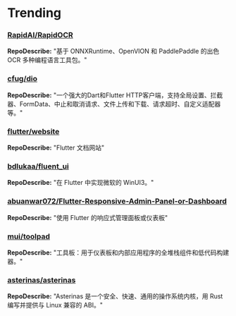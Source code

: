 
# Trending

### [RapidAI/RapidOCR](https://github.com/RapidAI/RapidOCR)
**RepoDescribe:** "基于 ONNXRuntime、OpenVION 和 PaddlePaddle 的出色 OCR 多种编程语言工具包。"
  

### [cfug/dio](https://github.com/cfug/dio)
**RepoDescribe:** "一个强大的Dart和Flutter HTTP客户端，支持全局设置、拦截器、FormData、中止和取消请求、文件上传和下载、请求超时、自定义适配器等。"
  

### [flutter/website](https://github.com/flutter/website)
**RepoDescribe:** "Flutter 文档网站"
  

### [bdlukaa/fluent_ui](https://github.com/bdlukaa/fluent_ui)
**RepoDescribe:** "在 Flutter 中实现微软的 WinUI3。"
  

### [abuanwar072/Flutter-Responsive-Admin-Panel-or-Dashboard](https://github.com/abuanwar072/Flutter-Responsive-Admin-Panel-or-Dashboard)
**RepoDescribe:** "使用 Flutter 的响应式管理面板或仪表板"
  

### [mui/toolpad](https://github.com/mui/toolpad)
**RepoDescribe:** "工具板：用于仪表板和内部应用程序的全堆栈组件和低代码构建器。"
  

### [asterinas/asterinas](https://github.com/asterinas/asterinas)
**RepoDescribe:** "Asterinas 是一个安全、快速、通用的操作系统内核，用 Rust 编写并提供与 Linux 兼容的 ABI。"
  